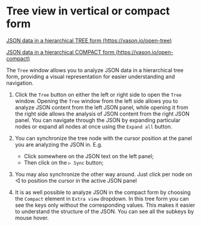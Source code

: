 # Tree view in vertical or compact form

[JSON data in a hierarchical TREE form (https://vason.io/open-tree)](https://vason.io/open-tree)

[JSON data in a hierarchical COMPACT form (https://vason.io/open-compact)](https://vason.io/open-compact)

The `Tree` window allows you to analyze JSON data in a hierarchical tree form,
providing a visual representation for easier understanding and navigation.


<ThemedImg name="Tree_view_in_vertical_or_compact_form" />

1. Click the `Tree` button on either the left or right side to open the `Tree` window.
   Opening the `Tree` window from the left side allows you to analyze JSON content from the left JSON panel,
   while opening it from the right side allows the analysis of JSON content from the right JSON panel.
   You can navigate through the JSON by expanding particular nodes or expand all nodes at once using the `Expand all` button.

2. You can synchronize the tree node with the cursor position at the panel you are analyzing the JSON in. E.g.

   - Click somewhere on the JSON text on the left panel;
   - Then click on the `▷ Sync` button;

3. You may also synchronize the other way around. Just click per node on ◁ to position the cursor in the active JSON panel

4. It is as well possible to analyze JSON in the compact form by choosing the `Compact` element in `Extra view` dropdown.
   In this tree form you can see the keys only without the corresponding values. This makes it easier to understand the structure of the JSON.
   You can see all the subkeys by mouse hover.
